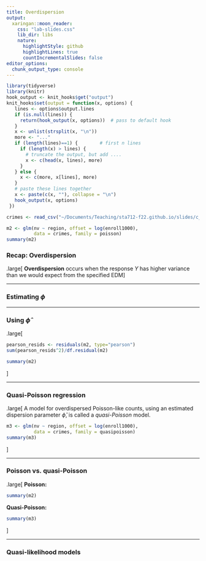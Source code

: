 ```yaml
---
title: Overdispersion
output:
  xaringan::moon_reader:
    css: "lab-slides.css"
    lib_dir: libs
    nature:
      highlightStyle: github
      highlightLines: true
      countIncrementalSlides: false
editor_options: 
  chunk_output_type: console
---
```


```r
library(tidyverse)
library(knitr)
hook_output <- knit_hooks$get("output")
knit_hooks$set(output = function(x, options) {
   lines <- options$output.lines
   if (is.null(lines)) {
     return(hook_output(x, options))  # pass to default hook
   }
   x <- unlist(strsplit(x, "\n"))
   more <- "..."
   if (length(lines)==1) {        # first n lines
     if (length(x) > lines) {
       # truncate the output, but add ....
       x <- c(head(x, lines), more)
     }
   } else {
     x <- c(more, x[lines], more)
   }
   # paste these lines together
   x <- paste(c(x, ""), collapse = "\n")
   hook_output(x, options)
 })

crimes <- read_csv("~/Documents/Teaching/sta712-f22.github.io/slides/c_data.csv")

m2 <- glm(nv ~ region, offset = log(enroll1000),
          data = crimes, family = poisson)
summary(m2)


```


### Recap: Overdispersion

.large[
**Overdispersion** occurs when the response $Y$ has higher variance than we would expect from the specified EDM
]

---

### Estimating $\phi$

---

### Using $\widehat{\phi}$

.large[
```r
pearson_resids <- residuals(m2, type="pearson")
sum(pearson_resids^2)/df.residual(m2)
```

```r
summary(m2)
```
]

---

### Quasi-Poisson regression

.large[
A model for overdispersed Poisson-like counts, using an estimated dispersion parameter $\widehat{\phi}$, is called a *quasi-Poisson* model.

```r
m3 <- glm(nv ~ region, offset = log(enroll1000),
          data = crimes, family = quasipoisson)
summary(m3)
```
]

---

### Poisson vs. quasi-Poisson

.large[
**Poisson:**

```r
summary(m2)
```

**Quasi-Poisson:**
```r
summary(m3)
```
]

---

### Quasi-likelihood models
